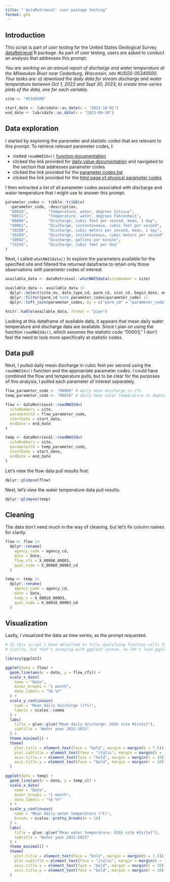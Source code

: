 ```yaml
---
title: "`dataRetrieval` user package testing"
format: gfm
---
```


## Introduction

This script is part of user testing for the United States Geological Survey
[dataRetrieval](https://doi-usgs.github.io/dataRetrieval/) R package. As part of
user testing, users are asked to conduct an analysis that addresses this prompt:

_You are working on an annual report of discharge and water temperature at the_ 
_Milwaukee River near Cedarburg, Wisconsin, site #USGS-05340500. Your tasks_
_are: a) download the daily data for stream discharge and water temperature_
_between Oct 1, 2022 and Sept 30, 2023; b) create time-series plots of the_
_data, one for each variable._

```r
site <- "05340500"

start_date <- lubridate::as_date(x = "2022-10-01")
end_date <- lubridate::as_date(x = "2023-09-30")
```



## Data exploration

I started by exploring the parameter and statistic codes that are relevant to
this prompt. To retrieve relevant parameter codes, I:

- visited `readNWISdv()`
[function documentation](https://doi-usgs.github.io/dataRetrieval/reference/readNWISdv.html)
- clicked the link provided for
[daily value documentation](https://waterservices.usgs.gov/docs/dv-service/daily-values-service-details)
and navigated to the section that addresses parameter codes 
- clicked the link provided for the
[parameter codes list](https://help.waterdata.usgs.gov/codes-and-parameters/parameters)
- clicked the link provided for the
[html page of physical parameter codes](https://help.waterdata.usgs.gov/parameter_code?group_cd=PHY)

I then extracted a list of all parameter codes associated with discharge and 
water temperature that I might use to answer this prompt. 

```r
parameter_codes <- tibble::tribble(
  ~parameter_code, ~description,
  "00010",         "Temperature, water, degrees Celsius",
  "00011",         "Temperature, water, degrees Fahrenheit",
  "00060",         "Discharge, cubic feet per second, mean, 1 day",
  "00061",         "Discharge, instantaneous, cubic feet per second",
  "30208",         "Discharge, cubic meters per second, mean, 1 day",
  "30209",         "Discharge, instantaneous, cubic meters per second",
  "50042",         "Discharge, gallons per minute",
  "72243",         "Discharge, cubic feet per day"
)
```

Next, I called `whatNWISdata()` to explore the parameters available for the 
specified site and filtered the returned dataframe to retain only those 
observations with parameter codes of interest. 

```r
available_data <- dataRetrieval::whatNWISdata(siteNumber = site)

available_data <- available_data |>
  dplyr::select(site_no, data_type_cd, parm_cd, stat_cd, begin_date, end_date, count_nu) |>
  dplyr::filter(parm_cd %in% parameter_codes$parameter_code) |>
  dplyr::left_join(parameter_codes, by = c("parm_cd" = "parameter_code"))

knitr::kable(available_data, format = "pipe")
```

Looking at this dataframe of available data, it appears that mean daily water 
temperature and discharge data are available. Since I plan on using the function 
`readNWISdv()`, which assumes the statistic code "00003," I don't feel the need
to look more specifically at statistic codes.



## Data pull

Next, I pulled daily mean discharge in cubic feet per second using the 
`readNWISdv()` function and the appropriate parameter codes. I could have
combined the flow and temperature pulls, but to be clear for the purposes of
this analysis, I pulled each parameter of interest separately.

```r
flow_parameter_code <- "00060" # daily mean discharge in cfs
temp_parameter_code <- "00010" # daily mean water temperature in degrees celsius

flow <- dataRetrieval::readNWISdv(
  siteNumbers = site,
  parameterCd = flow_parameter_code,
  startDate = start_date,
  endDate = end_date
)

temp <- dataRetrieval::readNWISdv(
  siteNumbers = site,
  parameterCd = temp_parameter_code,
  startDate = start_date,
  endDate = end_date
)
```

Let's view the flow data pull results first:

```r
dplyr::glimpse(flow)
```

Next, let's view the water temperature data pull results.

```r
dplyr::glimpse(temp)
```



## Cleaning

The data don't need much in the way of cleaning, but let's fix column names for
clarity.

```r
flow <- flow |>
  dplyr::rename(
    agency_code = agency_cd,
    date = Date,
    flow_cfs = X_00060_00003,
    qual_code = X_00060_00003_cd
  )

temp <- temp |>
  dplyr::rename(
    agency_code = agency_cd,
    date = Date,
    temp_c = X_00010_00003,
    qual_code = X_00010_00003_cd
  )
```


## Visualization

Lastly, I visualized the data as time series, as the prompt requested.

```r
# In this script I have defaulted to fully qualifying function calls for
# clarity, but that's annoying with ggplot2 syntax, so let's load ggplot2

library(ggplot2)

ggplot(data = flow) +
  geom_line(aes(x = date, y = flow_cfs)) +
  scale_x_date(
    name = "Date",
    minor_breaks = "1 month",
    date_labels = "%b %Y"
  ) +
  scale_y_continuous(
    name = "Mean daily discharge (cfs)",
    labels = scales::comma
  ) +
  labs(
    title = glue::glue("Mean daily discharge: USGS site #{site}"),
    subtitle = "Water year 2022-2023"
  ) +
  theme_minimal() +
  theme(
    plot.title = element_text(face = "bold", margin = margin(b = 7.5)),
    plot.subtitle = element_text(face = "italic", margin = margin(b = 10)),
    axis.title.x = element_text(face = "bold", margin = margin(t = 10)),
    axis.title.y = element_text(face = "bold", margin = margin(r = 10))
  )

ggplot(data = temp) +
  geom_line(aes(x = date, y = temp_c)) +
  scale_x_date(
    name = "Date",
    minor_breaks = "1 month",
    date_labels = "%b %Y"
  ) +
  scale_y_continuous(
    name = "Mean daily water temperature (°C)",
    breaks = scales::pretty_breaks(n = 10)
  ) +
  labs(
    title = glue::glue("Mean water temperature: USGS site #{site}"),
    subtitle = "Water year 2022-2023"
  ) +
  theme_minimal() +
  theme(
    plot.title = element_text(face = "bold", margin = margin(b = 7.5)),
    plot.subtitle = element_text(face = "italic", margin = margin(b = 10)),
    axis.title.x = element_text(face = "bold", margin = margin(t = 10)),
    axis.title.y = element_text(face = "bold", margin = margin(r = 10))
  )
```